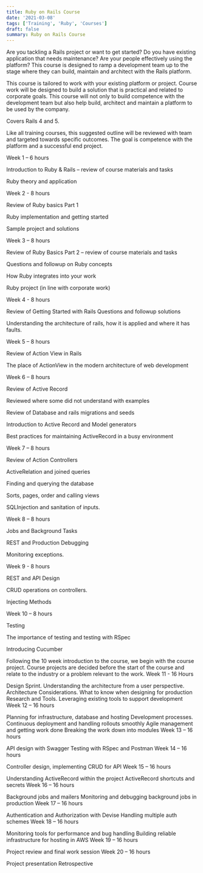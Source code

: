 ```yaml
---
title: Ruby on Rails Course
date: '2021-03-08'
tags: ['Training', 'Ruby', 'Courses']
draft: false
summary: Ruby on Rails Course
---
```


Are you tackling a Rails project or want to get started? Do you have existing application that needs maintenance? Are your people effectively using the platform? This course is designed to ramp a development team up to the stage where they can build, maintain and architect with the Rails platform. 

This course is tailored to work with your existing platform or project. Course work will be designed to build a solution that is practical and related to corporate goals. This course will not only to build competence with the development team but also help build, architect and maintain a platform to be used by the company. 

Covers Rails 4 and 5. 

Like all training courses, this suggested outline will be reviewed with team and targeted towards specific outcomes. The goal is competence with the platform and a successful end project. 

Week 1 – 6 hours

Introduction to Ruby & Rails – review of course materials and tasks

Ruby theory and application

Week 2 - 8 hours

Review of Ruby basics Part 1 

Ruby implementation and getting started

Sample project and solutions

Week 3 – 8 hours

Review of Ruby Basics Part 2 – review of course materials and tasks

Questions and followup on Ruby concepts

How Ruby integrates into your work

Ruby project (in line with corporate work)  

Week 4 - 8 hours

Review of Getting Started with Rails
Questions and followup solutions

Understanding the architecture of rails, how it is applied and where it has faults. 

Week 5 – 8 hours

Review of Action View in Rails

The place of ActionView in the modern architecture of web development

Week 6 – 8 hours

Review of Active Record

Reviewed where some did not understand with examples

Review of Database and rails migrations and seeds

Introduction to Active Record and Model generators

Best practices for maintaining ActiveRecord in a busy environment

Week 7 – 8 hours

Review of Action Controllers

ActiveRelation and joined queries

Finding and querying the database

Sorts, pages, order and calling views

SQLInjection and sanitation of inputs.  

Week 8 – 8 hours

Jobs and Background Tasks

REST and Production Debugging

Monitoring exceptions. 

Week 9 - 8 hours

REST and API Design

CRUD operations on controllers.

Injecting Methods

Week 10 – 8 hours

Testing

The importance of testing and testing with RSpec

Introducing Cucumber

Following the 10 week introduction to the course, we begin with the course project. Course projects are decided before the start of the course and relate to the industry or a problem relevant to the work. 
Week 11 - 16 Hours

Design Sprint. Understanding the architecture from a user perspective. 
Architecture Considerations. What to know when designing for production
Research and Tools. Leveraging existing tools to support development
Week 12 – 16 hours

Planning for infrastructure, database and hosting
Development processes. Continuous deployment and handling rollouts smoothly
Agile management and getting work done
Breaking the work down into modules
Week 13 – 16 hours

API design with Swagger
Testing with RSpec and Postman
Week 14 – 16 hours

Controller design, implementing CRUD for API
Week 15 – 16 hours

Understanding ActiveRecord within the project
ActiveRecord shortcuts and secrets
Week 16  – 16 hours

Background jobs and mailers
Monitoring and debugging background jobs in production
Week 17 – 16 hours

Authentication and Authorization with Devise
Handling multiple auth schemes
Week 18  – 16 hours

Monitoring tools for performance and bug handling
Building reliable infrastructure for hosting in AWS
Week 19 – 16 hours

Project review and final work session
Week 20 – 16 hours

Project presentation
Retrospective